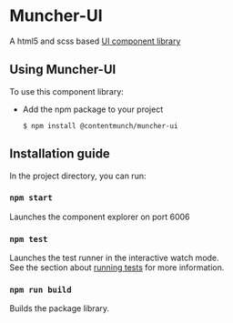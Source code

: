 

<Meta title="Introduction"/>

# Muncher-UI
A html5 and scss based [UI component library](https://muncher-ui.contentmunch.com/)

## Using Muncher-UI
To use this component library:

* Add the npm package to your project
    ```
    $ npm install @contentmunch/muncher-ui
    ```
## Installation guide
In the project directory, you can run:

### `npm start`
Launches the component explorer on port 6006

### `npm test`

Launches the test runner in the interactive watch mode.<br />
See the section about [running tests](https://facebook.github.io/create-react-app/docs/running-tests) for more information.

### `npm run build`

Builds the package library.



